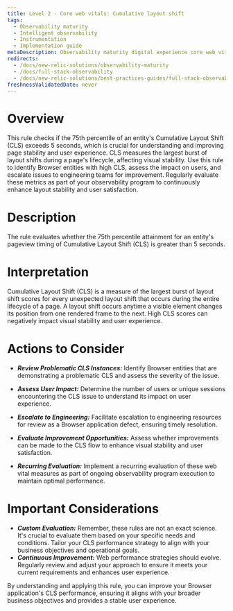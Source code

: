```yaml
---
title: Level 2 - Core web vitals: Cumulative layout shift 
tags:
  - Observability maturity
  - Intelligent observability
  - Instrumentation
  - Implementation guide
metaDescription: Observability maturity digital experience core web vitals cumulative layout shift
redirects:
  - /docs/new-relic-solutions/observability-maturity
  - /docs/full-stack-observability
  - /docs/new-relic-solutions/best-practices-guides/full-stack-observability
freshnessValidatedDate: never
---
```


# Overview

This rule checks if the 75th percentile of an entity's Cumulative Layout Shift (CLS) exceeds 5 seconds, which is crucial for understanding and improving page stability and user experience. CLS measures the largest burst of layout shifts during a page's lifecycle, affecting visual stability. Use this rule to identify Browser entities with high CLS, assess the impact on users, and escalate issues to engineering teams for improvement. Regularly evaluate these metrics as part of your observability program to continuously enhance layout stability and user satisfaction.

# Description

The rule evaluates whether the 75th percentile attainment for an entity's pageview timing of Cumulative Layout Shift (CLS) is greater than 5 seconds.

# Interpretation

Cumulative Layout Shift (CLS) is a measure of the largest burst of layout shift scores for every unexpected layout shift that occurs during the entire lifecycle of a page. A layout shift occurs anytime a visible element changes its position from one rendered frame to the next. High CLS scores can negatively impact visual stability and user experience.

# Actions to Consider

- ***Review Problematic CLS Instances:*** Identify Browser entities that are demonstrating a problematic CLS and assess the severity of the issue.

- ***Assess User Impact:*** Determine the number of users or unique sessions encountering the CLS issue to understand its impact on user experience.

- ***Escalate to Engineering:*** Facilitate escalation to engineering resources for review as a Browser application defect, ensuring timely resolution.

- ***Evaluate Improvement Opportunities:*** Assess whether improvements can be made to the CLS flow to enhance visual stability and user satisfaction.

- ***Recurring Evaluation:*** Implement a recurring evaluation of these web vital measures as part of ongoing observability program execution to maintain optimal performance.

# Important Considerations

- ***Custom Evaluation:*** Remember, these rules are not an exact science. It's crucial to evaluate them based on your specific needs and conditions. Tailor your CLS performance strategy to align with your business objectives and operational goals.
- ***Continuous Improvement:*** Web performance strategies should evolve. Regularly review and adjust your approach to ensure it meets your current requirements and enhances user experience.

By understanding and applying this rule, you can improve your Browser application's CLS performance, ensuring it aligns with your broader business objectives and provides a stable user experience.